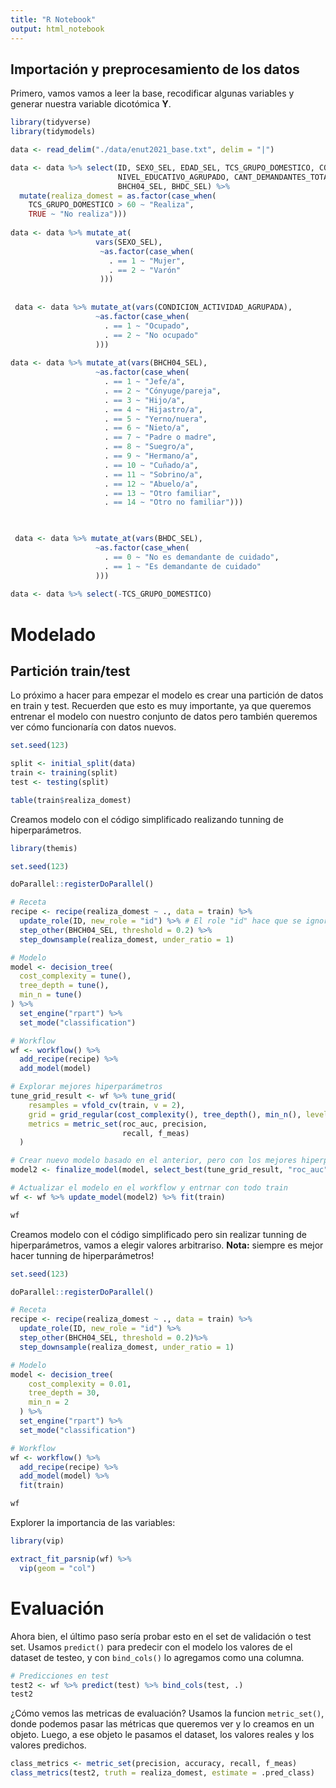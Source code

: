 ```yaml
---
title: "R Notebook"
output: html_notebook
---
```


## Importación y preprocesamiento de los datos

Primero, vamos vamos a leer la base, recodificar algunas variables y generar nuestra variable dicotómica **Y**.

```r
library(tidyverse)
library(tidymodels)

data <- read_delim("./data/enut2021_base.txt", delim = "|")

data <- data %>% select(ID, SEXO_SEL, EDAD_SEL, TCS_GRUPO_DOMESTICO, CONDICION_ACTIVIDAD_AGRUPADA,   
                        NIVEL_EDUCATIVO_AGRUPADO, CANT_DEMANDANTES_TOTAL, CANT_NODEMANDANTES_TOTAL,
                        BHCH04_SEL, BHDC_SEL) %>% 
  mutate(realiza_domest = as.factor(case_when(
    TCS_GRUPO_DOMESTICO > 60 ~ "Realiza",
    TRUE ~ "No realiza")))
 
data <- data %>% mutate_at(
                   vars(SEXO_SEL), 
                    ~as.factor(case_when(
                      . == 1 ~ "Mujer",
                      . == 2 ~ "Varón"
                    )))
                   
 
 data <- data %>% mutate_at(vars(CONDICION_ACTIVIDAD_AGRUPADA), 
                   ~as.factor(case_when(
                     . == 1 ~ "Ocupado",
                     . == 2 ~ "No ocupado"
                   )))
 
data <- data %>% mutate_at(vars(BHCH04_SEL), 
                   ~as.factor(case_when(
                     . == 1 ~ "Jefe/a",
                     . == 2 ~ "Cónyuge/pareja",
                     . == 3 ~ "Hijo/a",
                     . == 4 ~ "Hijastro/a",
                     . == 5 ~ "Yerno/nuera",
                     . == 6 ~ "Nieto/a",
                     . == 7 ~ "Padre o madre",
                     . == 8 ~ "Suegro/a",
                     . == 9 ~ "Hermano/a",
                     . == 10 ~ "Cuñado/a",
                     . == 11 ~ "Sobrino/a",
                     . == 12 ~ "Abuelo/a",
                     . == 13 ~ "Otro familiar",
                     . == 14 ~ "Otro no familiar")))


 
 data <- data %>% mutate_at(vars(BHDC_SEL), 
                   ~as.factor(case_when(
                     . == 0 ~ "No es demandante de cuidado",
                     . == 1 ~ "Es demandante de cuidado"
                   )))
 
data <- data %>% select(-TCS_GRUPO_DOMESTICO)
```

# Modelado

## Partición train/test

Lo próximo a hacer para empezar el modelo es crear una partición de datos en train y test. Recuerden que esto es muy importante, ya que queremos entrenar el modelo con nuestro conjunto de datos pero también queremos ver cómo funcionaría con datos nuevos.

```r
set.seed(123)

split <- initial_split(data) 
train <- training(split)
test <- testing(split)

table(train$realiza_domest)
```

Creamos modelo con el código simplificado realizando tunning de hiperparámetros.

```r
library(themis)

set.seed(123)

doParallel::registerDoParallel()

# Receta
recipe <- recipe(realiza_domest ~ ., data = train) %>%
  update_role(ID, new_role = "id") %>% # El role "id" hace que se ignore esa variable para el entrnamiento
  step_other(BHCH04_SEL, threshold = 0.2) %>%
  step_downsample(realiza_domest, under_ratio = 1)

# Modelo
model <- decision_tree(  
  cost_complexity = tune(),
  tree_depth = tune(),
  min_n = tune()
) %>%
  set_engine("rpart") %>%
  set_mode("classification")

# Workflow
wf <- workflow() %>%
  add_recipe(recipe) %>%
  add_model(model)

# Explorar mejores hiperparámetros
tune_grid_result <- wf %>% tune_grid(
    resamples = vfold_cv(train, v = 2),
    grid = grid_regular(cost_complexity(), tree_depth(), min_n(), levels = 4),
    metrics = metric_set(roc_auc, precision, 
                         recall, f_meas)
  )

# Crear nuevo modelo basado en el anterior, pero con los mejores hiperparámetros segun la métrica dada
model2 <- finalize_model(model, select_best(tune_grid_result, "roc_auc"))

# Actualizar el modelo en el workflow y entrnar con todo train
wf <- wf %>% update_model(model2) %>% fit(train)

wf
```

Creamos modelo con el código simplificado pero sin realizar tunning de hiperparámetros, vamos a elegir valores arbitrariso. **Nota:** siempre es mejor hacer tunning de hiperparámetros!

```r
set.seed(123)

doParallel::registerDoParallel()

# Receta
recipe <- recipe(realiza_domest ~ ., data = train) %>%
  update_role(ID, new_role = "id") %>%
  step_other(BHCH04_SEL, threshold = 0.2)%>%
  step_downsample(realiza_domest, under_ratio = 1)

# Modelo
model <- decision_tree(
    cost_complexity = 0.01,
    tree_depth = 30,
    min_n = 2
  ) %>%
  set_engine("rpart") %>%
  set_mode("classification")

# Workflow
wf <- workflow() %>%
  add_recipe(recipe) %>%
  add_model(model) %>%
  fit(train)

wf
```

Explorer la importancia de las variables:

```r
library(vip)

extract_fit_parsnip(wf) %>%
  vip(geom = "col")
```

# Evaluación

Ahora bien, el último paso sería probar esto en el set de validación o test set. Usamos `predict()` para predecir con el modelo los valores de el dataset de testeo, y con `bind_cols()` lo agregamos como una columna.

```r
# Predicciones en test
test2 <- wf %>% predict(test) %>% bind_cols(test, .)
test2
```

¿Cómo vemos las metricas de evaluación? Usamos la funcion `metric_set()`, donde podemos pasar las métricas que queremos ver y lo creamos en un objeto. Luego, a ese objeto le pasamos el dataset, los valores reales y los valores predichos.

```r
class_metrics <- metric_set(precision, accuracy, recall, f_meas)
class_metrics(test2, truth = realiza_domest, estimate = .pred_class)
```
